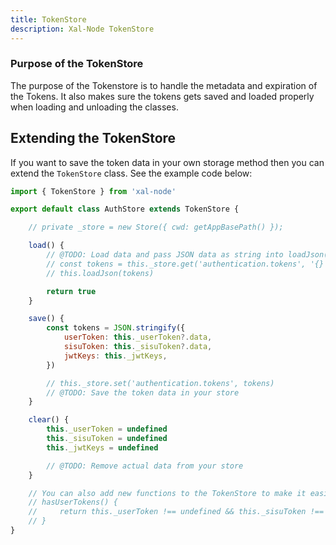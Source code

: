 ```yaml
---
title: TokenStore
description: Xal-Node TokenStore
---
```


### Purpose of the TokenStore

The purpose of the Tokenstore is to handle the metadata and expiration of the Tokens. It also makes sure the tokens gets saved and loaded properly when loading and unloading the classes.

## Extending the TokenStore

If you want to save the token data in your own storage method then you can extend the `TokenStore` class. See the example code below:

```js
import { TokenStore } from 'xal-node'

export default class AuthStore extends TokenStore {

    // private _store = new Store({ cwd: getAppBasePath() });

    load() {
        // @TODO: Load data and pass JSON data as string into loadJson()
        // const tokens = this._store.get('authentication.tokens', '{}') as string
        // this.loadJson(tokens)

        return true
    }

    save() {
        const tokens = JSON.stringify({
            userToken: this._userToken?.data,
            sisuToken: this._sisuToken?.data,
            jwtKeys: this._jwtKeys,
        })

        // this._store.set('authentication.tokens', tokens)
        // @TODO: Save the token data in your store
    }

    clear() {
        this._userToken = undefined
        this._sisuToken = undefined
        this._jwtKeys = undefined

        // @TODO: Remove actual data from your store
    }

    // You can also add new functions to the TokenStore to make it easier to interact with the tokens.
    // hasUserTokens() {
    //     return this._userToken !== undefined && this._sisuToken !== undefined
    // }
}
```